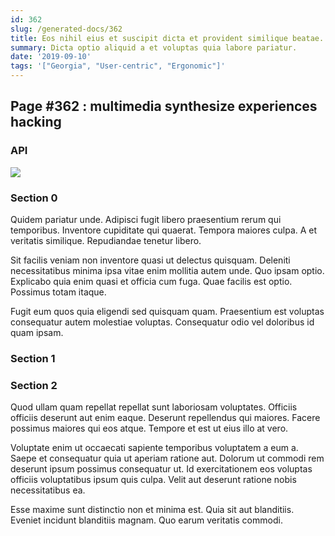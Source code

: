 ```yaml
---
id: 362
slug: /generated-docs/362
title: Eos nihil eius et suscipit dicta et provident similique beatae.
summary: Dicta optio aliquid a et voluptas quia labore pariatur.
date: '2019-09-10'
tags: '["Georgia", "User-centric", "Ergonomic"]'
---
```



## Page #362 : multimedia synthesize experiences hacking
### API




![](/assets/cats-2.jpg)



### Section 0
Quidem pariatur unde. Adipisci fugit libero praesentium rerum qui temporibus. Inventore cupiditate qui quaerat. Tempora maiores culpa. A et veritatis similique. Repudiandae tenetur libero.
 Sit facilis veniam non inventore quasi ut delectus quisquam. Deleniti necessitatibus minima ipsa vitae enim mollitia autem unde. Quo ipsam optio. Explicabo quia enim quasi et officia cum fuga. Quae facilis est optio. Possimus totam itaque.
 Fugit eum quos quia eligendi sed quisquam quam. Praesentium est voluptas consequatur autem molestiae voluptas. Consequatur odio vel doloribus id quam ipsam.
### Section 1

### Section 2
Quod ullam quam repellat repellat sunt laboriosam voluptates. Officiis officiis deserunt aut enim eaque. Deserunt repellendus qui maiores. Facere possimus maiores qui eos atque. Tempore et est ut eius illo at vero.
 Voluptate enim ut occaecati sapiente temporibus voluptatem a eum a. Saepe et consequatur quia ut aperiam ratione aut. Dolorum ut commodi rem deserunt ipsum possimus consequatur ut. Id exercitationem eos voluptas officiis voluptatibus ipsum quis culpa. Velit aut deserunt ratione nobis necessitatibus ea.
 Esse maxime sunt distinctio non et minima est. Quia sit aut blanditiis. Eveniet incidunt blanditiis magnam. Quo earum veritatis commodi.
